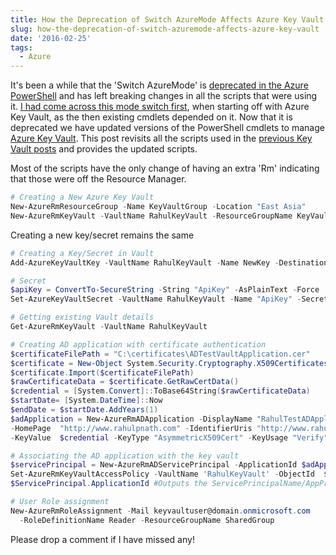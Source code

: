 ```yaml
---
title: How the Deprecation of Switch AzureMode Affects Azure Key Vault
slug: how-the-deprecation-of-switch-azuremode-affects-azure-key-vault
date: '2016-02-25'
tags:
  - Azure
---
```

It's been a while that the 'Switch AzureMode' is [deprecated in the Azure PowerShell](https://github.com/Azure/azure-powershell/wiki/Deprecation-of-Switch-AzureMode-in-Azure-PowerShell) and has left breaking changes in all the scripts that were using it. [I had come across this mode switch first](/blog/azure-key-vault-and-powershell-module-version/), when starting off with Azure Key Vault, as the then existing cmdlets depended on it. Now that it is deprecated we have updated versions of the PowerShell cmdlets to manage [Azure Key Vault](https://azure.microsoft.com/en-us/services/key-vault/). This post revisits all the scripts used in the [previous Key Vault posts](/blog/tag/azure-key-vault/) and provides the updated scripts.

Most of the scripts have the only change of having an extra 'Rm' indicating that those were off the Resource Manager.

```powershell
# Creating a New Azure Key Vault
New-AzureRmResourceGroup -Name KeyVaultGroup -Location "East Asia"
New-AzureRmKeyVault -VaultName RahulKeyVault -ResourceGroupName KeyVaultGroup -Location "East Asia"

```

Creating a new key/secret remains the same

```powershell
# Creating a Key/Secret in Vault
Add-AzureKeyVaultKey -VaultName RahulKeyVault -Name NewKey -Destination Software

# Secret
$apiKey = ConvertTo-SecureString -String "ApiKey" -AsPlainText -Force
Set-AzureKeyVaultSecret -VaultName RahulKeyVault -Name "ApiKey" -SecretValue $apiKey

```
```powershell
# Getting existing Vault details
Get-AzureRmKeyVault -VaultName RahulKeyVault

```
```powershell
# Creating AD application with certificate authentication
$certificateFilePath = "C:\certificates\ADTestVaultApplication.cer"
$certificate = New-Object System.Security.Cryptography.X509Certificates.X509Certificate2
$certificate.Import($certificateFilePath)
$rawCertificateData = $certificate.GetRawCertData()
$credential = [System.Convert]::ToBase64String($rawCertificateData)
$startDate= [System.DateTime]::Now
$endDate = $startDate.AddYears(1)
$adApplication = New-AzureRmADApplication -DisplayName "RahulTestADApplication"
-HomePage  "http://www.rahulpnath.com" -IdentifierUris "http://www.rahulpnath.com"
-KeyValue  $credential -KeyType "AsymmetricX509Cert" -KeyUsage "Verify" -StartDate $startDate -EndDate $endDate

```
```powershell
# Associating the AD application with the key vault
$servicePrincipal = New-AzureRmADServicePrincipal -ApplicationId $adApplication.ApplicationId
Set-AzureRmKeyVaultAccessPolicy -VaultName 'RahulKeyVault' -ObjectId  $servicePrincipal.Id -PermissionsToKeys all -PermissionsToSecrets all
$ServicePrincipal.ApplicationId #Outputs the ServicePrincipalName/AppPrincipalId

```
```powershell
# User Role assignment
New-AzureRmRoleAssignment -Mail keyvaultuser@domain.onmicrosoft.com
  -RoleDefinitionName Reader -ResourceGroupName SharedGroup

```

Please drop a comment if I have missed any!
